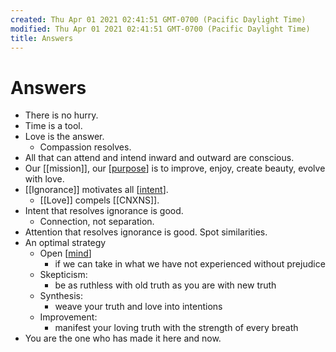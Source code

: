 ```yaml
---
created: Thu Apr 01 2021 02:41:51 GMT-0700 (Pacific Daylight Time)
modified: Thu Apr 01 2021 02:41:51 GMT-0700 (Pacific Daylight Time)
title: Answers
---
```


# Answers

- There is no hurry.
- Time is a tool.
- Love is the answer.
  - Compassion resolves.
- All that can attend and intend inward and outward are conscious.
- Our [[mission]], our [[purpose]] is to improve, enjoy, create beauty, evolve with love.
- [[Ignorance]] motivates all [[intent]].
  - [[Love]] compels [[CNXNS]].
- Intent that resolves ignorance is good.
  - Connection, not separation.
- Attention that resolves ignorance is good. Spot similarities.
- An optimal strategy
  - Open [[mind]]
    - if we can take in what we have not experienced without prejudice
  - Skepticism:
    - be as ruthless with old truth as you are with new truth
  - Synthesis:
    - weave your truth and love into intentions
  - Improvement:
    - manifest your loving truth with the strength of every breath
- You are the one who has made it here and now.



[//begin]: # "Autogenerated link references for markdown compatibility"
[purpose]: ../../archives/roam/purpose "Purpose"
[intent]: intent "Intent"
[mind]: mind "Mind"
[//end]: # "Autogenerated link references"